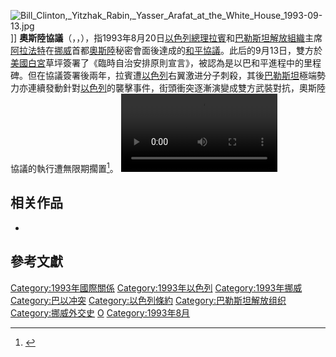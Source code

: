 [[File:Bill_Clinton,_Yitzhak_Rabin,_Yasser_Arafat_at_the_White_House_1993-09-13.jpg|right]]]]
'''奧斯陸協議'''（{{Lang-en|Oslo I Accord}}，{{Lang-no|Oslo-avtalen}}，{{Lang-ar|اتفاقية أوسلو}}），指1993年8月20日[[以色列總理|以色列總理]][[伊扎克·拉宾|拉賓]]和[[巴勒斯坦解放組織|巴勒斯坦解放組織]]主席[[亚西尔·阿拉法特|阿拉法特]]在[[挪威|挪威]]首都[[奧斯陸|奧斯陸]]秘密會面後達成的[[以巴冲突|和平協議]]。此后的9月13日，雙方於[[美國|美國]][[白宮|白宮]]草坪簽署了《臨時自治安排原則宣言》，被認為是以巴和平進程中的里程碑。但在協議簽署後兩年，拉賓遭[[以色列|以色列]]右翼激进分子刺殺，其後[[巴勒斯坦地区|巴勒斯坦]]極端勢力亦連續發動針對[[以色列|以色列]]的襲擊事件，街頭衝突逐漸演變成雙方武裝對抗，奧斯陸協議的執行遭無限期擱置<ref>{{Cite web |url=http://www.171english.cn/news/2018/april/bcywoshou.html |title=震撼世界的几次历史性握手 |access-date=2020-06-02 |archive-date=2020-11-13 |archive-url=https://web.archive.org/web/20201113013912/http://www.171english.cn/news/2018/april/bcywoshou.html |dead-url=no }}</ref>。
[[File:Channel2_-_Oslo_Accords.webm|250px]]
==相关作品==
* {{le|奥斯陆 (2021年电影)|Oslo_(film)|奥斯陆}}

==參考文獻==
{{reflist}}

{{巴以冲突}}
[[Category:1993年國際關係|Category:1993年國際關係]]
[[Category:1993年以色列|Category:1993年以色列]]
[[Category:1993年挪威|Category:1993年挪威]]
[[Category:巴以冲突|Category:巴以冲突]]
[[Category:以色列條約|Category:以色列條約]]
[[Category:巴勒斯坦解放组织|Category:巴勒斯坦解放组织]]
[[Category:挪威外交史|Category:挪威外交史]]
[[Category:奥斯陆历史|O]]
[[Category:1993年8月|Category:1993年8月]]